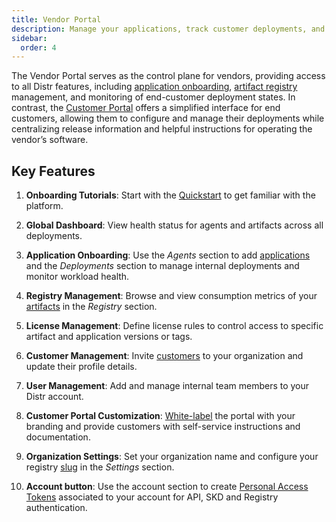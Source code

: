 ```yaml
---
title: Vendor Portal
description: Manage your applications, track customer deployments, and control access to your software from a single dashboard.
sidebar:
  order: 4
---
```



The Vendor Portal serves as the control plane for vendors, providing access to all Distr features, including [application onboarding](/docs/guides/onboarding-a-helm-app/), [artifact registry](/docs/guides/container-registry/) management, and monitoring of end-customer deployment states. In contrast, the [Customer Portal](/docs/product/customer-portal/) offers a simplified interface for end customers, allowing them to configure and manage their deployments while centralizing release information and helpful instructions for operating the vendor’s software.

<ThemeImage
  lightSrc="/src/assets/docs/product/vendor-portal/hub-light.png"
  darkSrc="/src/assets/docs/product/vendor-portal/hub-dark.png"
  alt="Deployments interface"
/>

## Key Features

1. **Onboarding Tutorials**: Start with the [Quickstart](/docs/getting-started/quickstart/#getting-started-with-platform-tutorials) to get familiar with the platform.

2. **Global Dashboard**: View health status for agents and artifacts across all deployments.

3. **Application Onboarding**: Use the _Agents_ section to add [applications](/docs/guides/onboarding-a-helm-app/) and the _Deployments_ section to manage internal deployments and monitor workload health.

4. **Registry Management**: Browse and view consumption metrics of your [artifacts](/docs/product/registry/) in the _Registry_ section.

5. **License Management**: Define license rules to control access to specific artifact and application versions or tags.

6. **Customer Management**: Invite [customers](/docs/guides/onboarding-a-new-customer/) to your organization and update their profile details.

7. **User Management**: Add and manage internal team members to your Distr account.

8. **Customer Portal Customization**: [White-label](/docs/product/branding/) the portal with your branding and provide customers with self-service instructions and documentation.

9. **Organization Settings**: Set your organization name and configure your registry [slug](/docs/guides/container-registry/#1-set-your-registry-slug) in the _Settings_ section.

10. **Account button**: Use the account section to create [Personal Access Tokens](/docs/integrations/personal-access-token/) associated to your account for API, SKD and Registry authentication.
